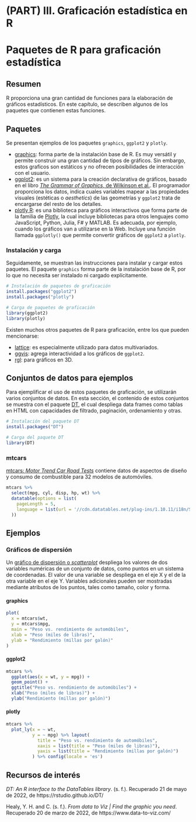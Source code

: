 # (PART) III. Graficación estadística en R {-}

# Paquetes de R para graficación estadística

## Resumen
R proporciona una gran cantidad de funciones para la elaboración de gráficos estadísticos. En este capítulo, se describen algunos de los paquetes que contienen estas funciones.

## Paquetes
Se presentan ejemplos de los paquetes `graphics`, `ggplot2` y `plotly`. 

- [graphics](http://search.r-project.org/R/library/graphics/html/graphics-package.html): forma parte de la instalación base de R. Es muy versátil y permite construir una gran cantidad de tipos de gráficos. Sin embargo, estos graficos son estáticos y no ofrecen posibilidades de interacción con el usuario.
- [ggplot2](https://ggplot2.tidyverse.org/): es un sistema para la creación declarativa de gráficos, basado en el libro [*The Grammar of Graphics*, de Wilkinson et al.](https://www.springer.com/gp/book/9780387245447). El programador proporciona los datos, indica cuales variables mapear a las propiedades visuales (estéticas o *aesthetics*) de las geometrías y `ggplot2` trata de encargarse del resto de los detalles.
- [plotly R](https://plotly.com/r/): es una biblioteca para gráficos interactivos que forma parte de la familia de [Plotly](https://plotly.com/), la cual incluye bibliotecas para otros lenguajes como JavaScript, Python, Julia, F# y MATLAB. Es adecuada, por ejemplo, cuando los gráficos van a utilizarse en la Web. Incluye una función llamada `ggplotly()` que permite convertir gráficos de `ggplot2` a `plotly`.

### Instalación y carga
Seguidamente, se muestran las instrucciones para instalar y cargar estos paquetes. El paquete `graphics` forma parte de la instalación base de R, por lo que no necesita ser instalado ni cargado explícitamente.

```r
# Instalación de paquetes de graficación
install.packages("ggplot2")
install.packages("plotly")
```

```r
# Carga de paquetes de graficación
library(ggplot2)
library(plotly)
```

Existen muchos otros paquetes de R para graficación, entre los que pueden mencionarse:

- [lattice](http://lattice.r-forge.r-project.org/): es especialmente utilizado para datos multivariados.
- [ggvis](https://ggvis.rstudio.com/): agrega interactividad a los gráficos de `ggplot2`.
- [rgl](https://github.com/dmurdoch/rgl): para gráficos en 3D.

## Conjuntos de datos para ejemplos
Para ejemplificar el uso de estos paquetes de graficación, se utilizarán varios conjuntos de datos. En esta sección, el contenido de estos conjuntos se muestra con el paquete [DT](https://rstudio.github.io/DT/), el cual despliega data frames como tablas en HTML con capacidades de filtrado, paginación, ordenamiento y otras.

```r
# Instalación del paquete DT
install.packages("DT")
```

```r
# Carga del paquete DT
library(DT)
```

### mtcars
[mtcars: *Motor Trend Car Road Tests*](https://rdrr.io/r/datasets/mtcars.html) contiene datos de aspectos de diseño y consumo de combustible para 32 modelos de automóviles.

```r
mtcars %>%
  select(mpg, cyl, disp, hp, wt) %>%
  datatable(options = list(
    pageLength = 5,
    language = list(url = '//cdn.datatables.net/plug-ins/1.10.11/i18n/Spanish.json')
  ))
```

## Ejemplos
### Gráficos de dispersión
Un [gráfico de dispersión o *scatterplot*](https://es.wikipedia.org/wiki/Diagrama_de_dispersi%C3%B3n) despliega los valores de dos variables numéricas de un conjunto de datos, como puntos en un sistema de coordenadas. El valor de una variable se despliega en el eje X y el de la otra variable en el eje Y. Variables adicionales pueden ser mostradas mediante atributos de los puntos, tales como tamaño, color y forma.

#### graphics

```r
plot(
  x = mtcars$wt,
  y = mtcars$mpg,
  main = "Peso vs. rendimiento de automóbiles",
  xlab = "Peso (miles de libras)",
  ylab = "Rendimiento (millas por galón)"
)
```

#### ggplot2

```r
mtcars %>%
  ggplot(aes(x = wt, y = mpg)) +
  geom_point() +
  ggtitle("Peso vs. rendimiento de automóbiles") +
  xlab("Peso (miles de libras)") +
  ylab("Rendimiento (millas por galón)")
```

#### plotly

```r
mtcars %>%
  plot_ly(x = ~ wt,
          y = ~ mpg) %>% layout(
            title = "Peso vs. rendimiento de automóbiles",
            xaxis = list(title = "Peso (miles de libras)"),
            yaxis = list(title = "Rendimiento (millas por galón)")
          ) %>% config(locale = 'es')
```

## Recursos de interés
*DT: An R interface to the DataTables library*. (s. f.). Recuperado 21 de mayo de 2022, de https://rstudio.github.io/DT/

Healy, Y. H. and C. (s. f.). *From data to Viz | Find the graphic you need*. Recuperado 20 de marzo de 2022, de https://www.data-to-viz.com/